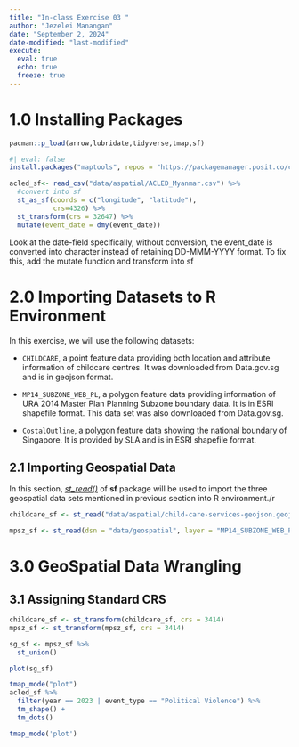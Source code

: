 ```yaml
---
title: "In-class Exercise 03 "
author: "Jezelei Manangan"
date: "September 2, 2024"
date-modified: "last-modified"
execute: 
  eval: true
  echo: true
  freeze: true
---
```


# 1.0 Installing Packages

```r
pacman::p_load(arrow,lubridate,tidyverse,tmap,sf)
```

```r
#| eval: false
install.packages("maptools", repos = "https://packagemanager.posit.co/cran/2023-10-13")
```

```r
acled_sf<- read_csv("data/aspatial/ACLED_Myanmar.csv") %>% 
  #convert into sf
  st_as_sf(coords = c("longitude", "latitude"),
           crs=4326) %>% 
  st_transform(crs = 32647) %>% 
  mutate(event_date = dmy(event_date))
```

Look at the date-field specifically, without conversion, the event_date is converted into character instead of retaining DD-MMM-YYYY format. To fix this, add the mutate function and transform into sf

# 2.0 Importing Datasets to R Environment

In this exercise, we will use the following datasets:

-   `CHILDCARE`, a point feature data providing both location and attribute information of childcare centres. It was downloaded from Data.gov.sg and is in geojson format.

-   `MP14_SUBZONE_WEB_PL`, a polygon feature data providing information of URA 2014 Master Plan Planning Subzone boundary data. It is in ESRI shapefile format. This data set was also downloaded from Data.gov.sg.

-   `CostalOutline`, a polygon feature data showing the national boundary of Singapore. It is provided by SLA and is in ESRI shapefile format.

## 2.1 Importing Geospatial Data

In this section, [*st_read()*](https://r-spatial.github.io/sf/reference/st_read.html) of **sf** package will be used to import the three geospatial data sets mentioned in previous section into R environment./r

```r
childcare_sf <- st_read("data/aspatial/child-care-services-geojson.geojson")
```

```r
mpsz_sf <- st_read(dsn = "data/geospatial", layer = "MP14_SUBZONE_WEB_PL")
```

# 3.0 GeoSpatial Data Wrangling

## 3.1 Assigning Standard CRS

```r
childcare_sf <- st_transform(childcare_sf, crs = 3414)
mpsz_sf <- st_transform(mpsz_sf, crs = 3414)
```

```r
sg_sf <- mpsz_sf %>% 
  st_union()
```

```r
plot(sg_sf)
```

```r
tmap_mode("plot")
acled_sf %>% 
  filter(year == 2023 | event_type == "Political Violence") %>% 
  tm_shape() + 
  tm_dots() 
```

```r
tmap_mode('plot')
```
